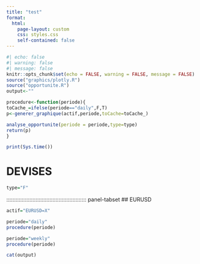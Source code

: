 ```yaml
---
title: "test"
format: 
  html:  
    page-layout: custom
    css: styles.css
    self-contained: false
---
```




```r
#| echo: false
#| warning: false
#| message: false
knitr::opts_chunk$set(echo = FALSE, warning = FALSE, message = FALSE)
source("graphics/plotly.R")
source("opportunite.R")
output<-""
```

```r
procedure<-function(periode){
toCache_=ifelse(periode=="daily",F,T)
p<-generer_graphique(actif,periode,toCache=toCache_)

analyse_opportunite(periode = periode,type=type)  
return(p)
}
```

```r
print(Sys.time())
```

# DEVISES
```r
type="F"
```

:::::::::::::::::::::::::::::::::::::::::::::::::::: panel-tabset
## EURUSD

```r
actif="EURUSD=X"
```

::::::::: {layout="[[1,1,1],[2,2,2]]"}
::: {#row-1 .g-col-4}
```r
periode="daily"
procedure(periode)
```
:::

::: g-col-4
```r

periode="weekly"
procedure(periode)
```
::::::::: 
:::::::::::::::::::::::::::::::::::::::::::::::::::: 


```r
cat(output)
```


